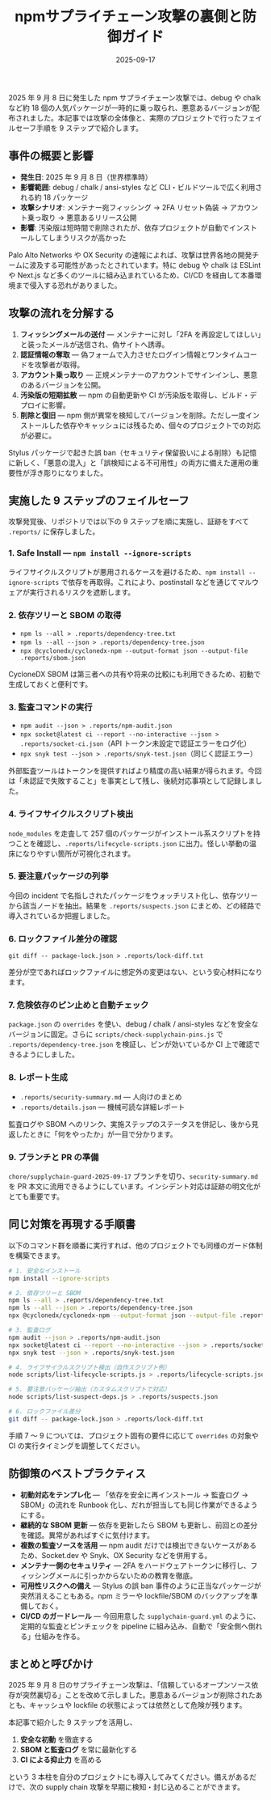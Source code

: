 ﻿---
title: "npmサプライチェーン攻撃の裏側と防御ガイド"
slug: "npm-supply-chain-attack-2025"
description: "2025年9月8日に発生した debug や chalk など人気パッケージ乗っ取り事件を振り返り、攻撃の流れと再発防止のために実施した 9 ステップの対策を詳しく解説します。"
category: "topics"
tags: ["npm", "サプライチェーン", "セキュリティ"]
date: "2025-09-17"
updated: "2025-09-17"
hero: "/images/posts/npm-supply-chain-2025.png"
affiliate: false
draft: false
---

<Lead>
  2025 年 9 月 8 日に発生した npm サプライチェーン攻撃では、debug や chalk
  など約 18
  個の人気パッケージが一時的に乗っ取られ、悪意あるバージョンが配布されました。本記事では攻撃の全体像と、実際のプロジェクトで行ったフェイルセーフ手順を
  9 ステップで紹介します。
</Lead>

## 事件の概要と影響

- **発生日**: 2025 年 9 月 8 日（世界標準時）
- **影響範囲**: debug / chalk / ansi-styles など CLI・ビルドツールで広く利用される約 18 パッケージ
- **攻撃シナリオ**: メンテナー宛フィッシング → 2FA リセット偽装 → アカウント乗っ取り → 悪意あるリリース公開
- **影響**: 汚染版は短時間で削除されたが、依存プロジェクトが自動でインストールしてしまうリスクが高かった

Palo Alto Networks や OX Security の速報によれば、攻撃は世界各地の開発チームに波及する可能性があったとされています。特に debug や chalk は ESLint や Next.js など多くのツールに組み込まれているため、CI/CD を経由して本番環境まで侵入する恐れがありました。

## 攻撃の流れを分解する

1. **フィッシングメールの送付** — メンテナーに対し「2FA を再設定してほしい」と装ったメールが送信され、偽サイトへ誘導。
2. **認証情報の奪取** — 偽フォームで入力させたログイン情報とワンタイムコードを攻撃者が取得。
3. **アカウント乗っ取り** — 正規メンテナーのアカウントでサインインし、悪意のあるバージョンを公開。
4. **汚染版の短期拡散** — npm の自動更新や CI が汚染版を取得し、ビルド・デプロイに影響。
5. **削除と復旧** — npm 側が異常を検知してバージョンを削除。ただし一度インストールした依存やキャッシュには残るため、個々のプロジェクトでの対応が必要に。

Stylus パッケージで起きた誤 ban（セキュリティ保留扱いによる削除）も記憶に新しく、「悪意の混入」と「誤検知による不可用性」の両方に備えた運用の重要性が浮き彫りになりました。

## 実施した 9 ステップのフェイルセーフ

攻撃発覚後、リポジトリでは以下の 9 ステップを順に実施し、証跡をすべて `.reports/` に保存しました。

### 1. Safe Install — `npm install --ignore-scripts`

ライフサイクルスクリプトが悪用されるケースを避けるため、`npm install --ignore-scripts` で依存を再取得。これにより、postinstall などを通じてマルウェアが実行されるリスクを遮断します。

### 2. 依存ツリーと SBOM の取得

- `npm ls --all > .reports/dependency-tree.txt`
- `npm ls --all --json > .reports/dependency-tree.json`
- `npx @cyclonedx/cyclonedx-npm --output-format json --output-file .reports/sbom.json`

CycloneDX SBOM は第三者への共有や将来の比較にも利用できるため、初動で生成しておくと便利です。

### 3. 監査コマンドの実行

- `npm audit --json > .reports/npm-audit.json`
- `npx socket@latest ci --report --no-interactive --json > .reports/socket-ci.json`（API トークン未設定で認証エラーをログ化）
- `npx snyk test --json > .reports/snyk-test.json`（同じく認証エラー）

外部監査ツールはトークンを提供すればより精度の高い結果が得られます。今回は「未認証で失敗すること」を事実として残し、後続対応事項として記録しました。

### 4. ライフサイクルスクリプト検出

`node_modules` を走査して 257 個のパッケージがインストール系スクリプトを持つことを確認し、`.reports/lifecycle-scripts.json` に出力。怪しい挙動の温床になりやすい箇所が可視化されます。

### 5. 要注意パッケージの列挙

今回の incident で名指しされたパッケージをウォッチリスト化し、依存ツリーから該当ノードを抽出。結果を `.reports/suspects.json` にまとめ、どの経路で導入されているか把握しました。

### 6. ロックファイル差分の確認

`git diff -- package-lock.json > .reports/lock-diff.txt`

差分が空であればロックファイルに想定外の変更はない、という安心材料になります。

### 7. 危険依存のピン止めと自動チェック

`package.json` の `overrides` を使い、debug / chalk / ansi-styles などを安全なバージョンに固定。さらに `scripts/check-supplychain-pins.js` で `.reports/dependency-tree.json` を検証し、ピンが効いているか CI 上で確認できるようにしました。

### 8. レポート生成

- `.reports/security-summary.md` — 人向けのまとめ
- `.reports/details.json` — 機械可読な詳細レポート

監査ログや SBOM へのリンク、実施ステップのステータスを併記し、後から見返したときに「何をやったか」が一目で分かります。

### 9. ブランチと PR の準備

`chore/supplychain-guard-2025-09-17` ブランチを切り、`security-summary.md` を PR 本文に流用できるようにしています。インシデント対応は証跡の明文化がとても重要です。

## 同じ対策を再現する手順書

以下のコマンド群を順番に実行すれば、他のプロジェクトでも同様のガード体制を構築できます。

```bash
# 1. 安全なインストール
npm install --ignore-scripts

# 2. 依存ツリーと SBOM
npm ls --all > .reports/dependency-tree.txt
npm ls --all --json > .reports/dependency-tree.json
npx @cyclonedx/cyclonedx-npm --output-format json --output-file .reports/sbom.json

# 3. 監査ログ
npm audit --json > .reports/npm-audit.json
npx socket@latest ci --report --no-interactive --json > .reports/socket-ci.json
npx snyk test --json > .reports/snyk-test.json

# 4. ライフサイクルスクリプト検出（自作スクリプト例）
node scripts/list-lifecycle-scripts.js > .reports/lifecycle-scripts.json

# 5. 要注意パッケージ抽出（カスタムスクリプトで対応）
node scripts/list-suspect-deps.js > .reports/suspects.json

# 6. ロックファイル差分
git diff -- package-lock.json > .reports/lock-diff.txt
```

手順 7 〜 9 については、プロジェクト固有の要件に応じて `overrides` の対象や CI の実行タイミングを調整してください。

## 防御策のベストプラクティス

- **初動対応をテンプレ化** — 「依存を安全に再インストール → 監査ログ → SBOM」の流れを Runbook 化し、だれが担当しても同じ作業ができるようにする。
- **継続的な SBOM 更新** — 依存を更新したら SBOM も更新し、前回との差分を確認。異常があればすぐに気付けます。
- **複数の監査ソースを活用** — npm audit だけでは検出できないケースがあるため、Socket.dev や Snyk、OX Security などを併用する。
- **メンテナー側のセキュリティ** — 2FA をハードウェアトークンに移行し、フィッシングメールに引っかからないための教育を徹底。
- **可用性リスクへの備え** — Stylus の誤 ban 事件のように正当なパッケージが突然消えることもある。npm ミラーや lockfile/SBOM のバックアップを準備しておく。
- **CI/CD のガードレール** — 今回用意した `supplychain-guard.yml` のように、定期的な監査とピンチェックを pipeline に組み込み、自動で「安全側へ倒れる」仕組みを作る。

## まとめと呼びかけ

2025 年 9 月 8 日のサプライチェーン攻撃は、「信頼しているオープンソース依存が突然裏切る」ことを改めて示しました。悪意あるバージョンが削除されたあとも、キャッシュや lockfile の状態によっては依然として危険が残ります。

本記事で紹介した 9 ステップを活用し、

1. **安全な初動** を徹底する
2. **SBOM と監査ログ** を常に最新化する
3. **CI による抑止力** を高める

という 3 本柱を自分のプロジェクトにも導入してみてください。備えがあるだけで、次の supply chain 攻撃を早期に検知・封じ込めることができます。
